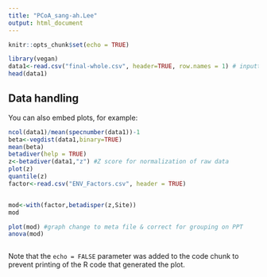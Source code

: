 ---
title: "PCoA_sang-ah.Lee"
output: html_document
---

```{r setup, include=FALSE}
knitr::opts_chunk$set(echo = TRUE)
```


```{r cars}
library(vegan)
data1<-read.csv("final-whole.csv", header=TRUE, row.names = 1) # inputting the data
head(data1)
```

## Data handling

You can also embed plots, for example:
```{r}
ncol(data1)/mean(specnumber(data1))-1
beta<-vegdist(data1,binary=TRUE)
mean(beta)
betadiver(help = TRUE)
z<-betadiver(data1,"z") #Z score for normalization of raw data
plot(z)
quantile(z)
factor<-read.csv("ENV_Factors.csv", header = TRUE)


mod<-with(factor,betadisper(z,Site))
mod

plot(mod) #graph change to meta file & correct for grouping on PPT
anova(mod)
```

```{r pressure, echo=FALSE}

```

Note that the `echo = FALSE` parameter was added to the code chunk to prevent printing of the R code that generated the plot.
